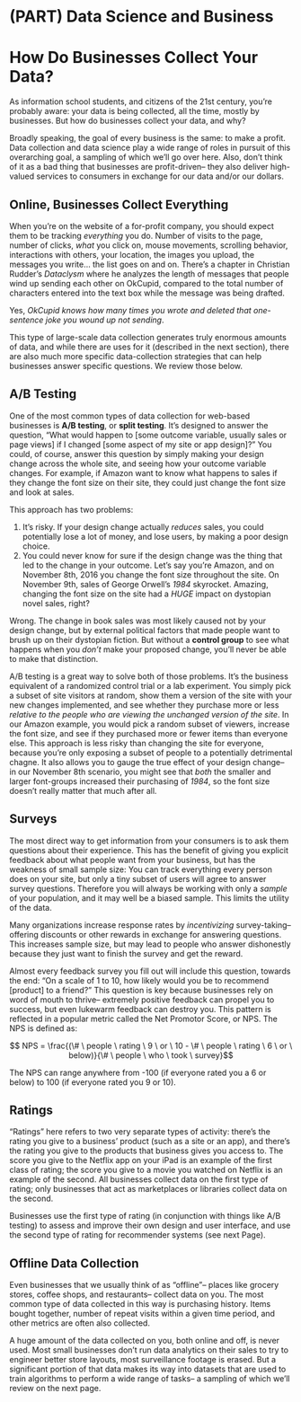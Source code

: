 # (PART) Data Science and Business {-} 

# How Do Businesses Collect Your Data?

As information school students, and citizens of the 21st century, you're probably aware: your data is being collected, all the time, mostly by businesses. But how do businesses collect your data, and why? 

Broadly speaking, the goal of every business is the same: to make a profit. Data collection and data science play a wide range of roles in pursuit of this overarching goal, a sampling of which we'll go over here. Also, don't think of it as a bad thing that businesses are profit-driven-- they also deliver high-valued services to consumers in exchange for our data and/or our dollars. 

## Online, Businesses Collect **Everything**

When you're on the website of a for-profit company, you should expect them to be tracking *everything* you do. Number of visits to the page, number of clicks, *what* you click on, mouse movements, scrolling behavior, interactions with others, your location, the images you upload, the messages you write... the list goes on and on. There's a chapter in Christian Rudder's *Dataclysm* where he analyzes the length of messages that people wind up sending each other on OkCupid, compared to the total number of characters entered into the text box while the message was being drafted. 

Yes, *OkCupid knows how many times you wrote and deleted that one-sentence joke you wound up not sending*. 

This type of large-scale data collection generates truly enormous amounts of data, and while there are uses for it (described in the next section), there are also much more specific data-collection strategies that can help businesses answer specific questions. We review those below. 


## A/B Testing
One of the most common types of data collection for web-based businesses is **A/B testing**, or **split testing**. It's designed to answer the question, "What would happen to [some outcome variable, usually sales or page views] if I changed [some aspect of my site or app design]?" You could, of course, answer this question by simply making your design change across the whole site, and seeing how your outcome variable changes. For example, if Amazon want to know what happens to sales if they change the font size on their site, they could just change the font size and look at sales. 

This approach has two problems:

1. It's risky. If your design change actually *reduces* sales, you could potentially lose a lot of money, and lose users, by making a poor design choice.
2. You could never know for sure if the design change was the thing that led to the change in your outcome. Let's say you're Amazon, and on November 8th, 2016 you change the font size throughout the site. On November 9th, sales of George Orwell's *1984* skyrocket. Amazing, changing the font size on the site had a *HUGE* impact on dystopian novel sales, right? 

Wrong. The change in book sales was most likely caused not by your design change, but by external political factors that made people want to brush up on their dystopian fiction. But without a **control group** to see what happens when you *don't* make your proposed change, you'll never be able to make that distinction. 

A/B testing is a great way to solve both of those problems. It's the business equivalent of a randomized control trial or a lab experiment. You simply pick a subset of site visitors at random, show them a version of the site with your new changes implemented, and see whether they purchase more or less *relative to the people who are viewing the unchanged version of the site*. In our Amazon example, you would pick a random subset of viewers, increase the font size, and see if they purchased more or fewer items than everyone else. This approach is less risky than changing the site for everyone, because you're only exposing a subset of people to a potentially detrimental chagne. It also allows you to gauge the true effect of your design change-- in our November 8th scenario, you might see that *both* the smaller and larger font-groups increased their purchasing of *1984*, so the font size doesn't really matter that much after all. 



## Surveys

The most direct way to get information from your consumers is to ask them questions about their experience. This has the benefit of giving you explicit feedback about what people want from your business, but has the weakness of small sample size: You can track everything every person does on your site, but only a tiny subset of users will agree to answer survey questions. Therefore you will always be working with only a *sample* of your population, and it may well be a biased sample. This limits the utility of the data. 

Many organizations increase response rates by *incentivizing* survey-taking-- offering discounts or other rewards in exchange for answering questions. This increases sample size, but may lead to people who answer dishonestly because they just want to finish the survey and get the reward. 

Almost every feedback survey you fill out will include this question, towards the end: "On a scale of 1 to 10, how likely would you be to recommend [product] to a friend?" This question is key because businesses rely on word of mouth to thrive-- extremely positive feedback can propel you to success, but even lukewarm feedback can destroy you. This pattern is reflected in a popular metric called the Net Promotor Score, or NPS. The NPS is defined as:

$$ NPS =  \frac{(\# \ people \ rating \ 9 \ or \ 10 - \# \ people \ rating \ 6 \ or \ below)}{\# \ people \ who \ took \ survey}$$

The NPS can range anywhere from -100 (if everyone rated you a 6 or below) to 100 (if everyone rated you 9 or 10). 


## Ratings
"Ratings" here refers to two very separate types of activity: there's the rating you give to a business' product (such as a site or an app), and there's the rating you give to the products that business gives you access to. The score you give to the Netflix app on your iPad is an example of the first class of rating; the score you give to a movie you watched on Netflix is an example of the second. All businesses collect data on the first type of rating; only businesses that act as marketplaces or libraries collect data on the second. 

Businesses use the first type of rating (in conjunction with things like A/B testing) to assess and improve their own design and user interface, and use the second type of rating for recommender systems (see next Page). 


## Offline Data Collection

Even businesses that we usually think of as "offline"-- places like grocery stores, coffee shops, and restaurants-- collect data on you. The most common type of data collected in this way is purchasing history. Items bought together, number of repeat visits within a given time period, and other metrics are often also collected. 

A huge amount of the data collected on you, both online and off, is never used. Most small businesses don't run data analytics on their sales to try to engineer better store layouts, most surveillance footage is erased. But a significant portion of that data makes its way into datasets that are used to train algorithms to perform a wide range of tasks-- a sampling of which we'll review on the next page. 




